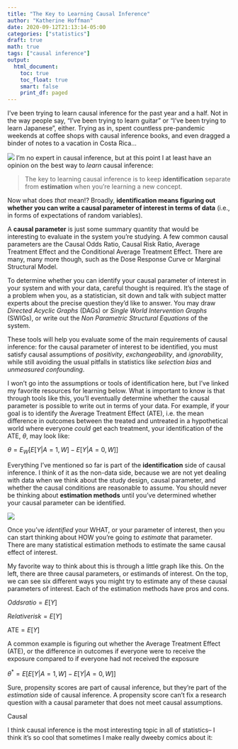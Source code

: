 ```yaml
---
title: "The Key to Learning Causal Inference"
author: "Katherine Hoffman"
date: 2020-09-12T21:13:14-05:00
categories: ["statistics"]
draft: true
math: true
tags: ["causal inference"]
output: 
  html_document:
    toc: true
    toc_float: true
    smart: false
    print_df: paged
---
```


I've been trying to learn causal inference for the past year and a half. Not in the way people say, "I've been trying to learn guitar" or "I've been trying to learn Japanese", either. Trying as in, spent countless pre-pandemic weekends at coffee shops with causal inference books, and even dragged a binder of notes to a vacation in Costa Rica...


![](/img/causal_at_beach.jpg)
I'm no expert in causal inference, but at this point I at least have an opinion on the best way to *learn* causal inference:

> The key to learning causal inference is to keep **identification** separate from **estimation** when you're learning a new concept.

Now what does *that* mean!? Broadly, **identification means figuring out whether you can write a causal parameter of interest in terms of data** (i.e., in forms of expectations of random variables).

A **causal parameter** is just some summary quantity that would be interesting to evaluate in the system you're studying. A few common causal parameters are the Causal Odds Ratio, Causal Risk Ratio, Average Treatment Effect and the Conditional Average Treatment Effect. There are many, many more though, such as the Dose Response Curve or Marginal Structural Model.

To determine whether you can identify your causal parameter of interest in your system and with your data, careful thought is required. It's the stage of a problem when you, as a statistician, sit down and talk with subject matter experts about the precise question they'd like to answer. You may draw *Directed Acyclic Graphs* (DAGs) or *Single World Intervention Graphs* (SWIGs), or write out the *Non Parametric Structural Equations* of the system.

These tools will help you evaluate some of the main requirements of causal inference: for the causal parameter of interest to be identified, you must satisfy causal assumptions of *positivity*, *exchangeability*, and *ignorability*, while still avoiding the usual pitfalls in statistics like *selection bias* and *unmeasured confounding*.

I won't go into the assumptions or tools of identification here, but I've linked my favorite resources for learning below. What is important to know is that through tools like this, you'll eventually determine whether the causal parameter is possible to write out in terms of your data. For example, if your goal is to identify the Average Treatment Effect (ATE), i.e. the mean difference in outcomes between the treated and untreated in a hypothetical world where everyone *could* get each treatment, your identification of the ATE, $\theta$, may look like:

$\theta = E_W[E[Y|A=1,W]-E[Y|A=0,W]]$

Everything I've mentioned so far is part of the **identification** side of causal inference. I think of it as the non-data side, because we are not yet dealing with data when we think about the study design, causal parameter, and whether the causal conditions are reasonable to assume. You should never be thinking about **estimation methods** until you've determined whether your causal parameter can be identified.

![](/img/causal_comic.jpg)


Once you've *identified* your WHAT, or your parameter of interest, then you can start thinking about HOW you're going to *estimate* that parameter. There are many statistical estimation methods to estimate the same causal effect of interest.

My favorite way to think about this is through a little graph like this. On the left, there are three causal parameters, or estimands of interest. On the top, we can see six different ways you might try to estimate any of these causal parameters of interest. Each of the estimation methods have pros and cons. 

$Odds ratio = E[Y]$

$Relative risk = E[Y]$

$\mathrm{ATE} = E[Y]$






A common example is figuring out whether the Average Treatment Effect (ATE), or the difference in outcomes if everyone were to receive the exposure compared to if everyone had not received the exposure

$\theta^* = E[E[Y|A=1,W]-E[Y|A=0,W]]$


Sure, propensity scores are part of causal inference, but they're part of the *estimation* side of causal inference. A propensity score can't fix a research question with a causal parameter that does not meet causal assumptions.

Causal 


I think causal inference is the most interesting topic in all of statistics-- I think it's so cool that sometimes I make really dweeby comics about it:










